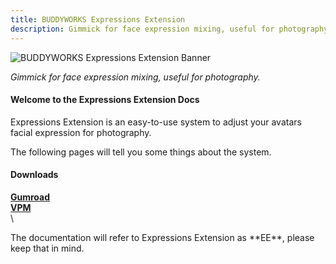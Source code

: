 ```yaml
---
title: BUDDYWORKS Expressions Extension
description: Gimmick for face expression mixing, useful for photography.
---
```


![BUDDYWORKS Expressions Extension Banner](./img/banner.png)  

*Gimmick for face expression mixing, useful for photography.*

#### Welcome to the Expressions Extension Docs
Expressions Extension is an easy-to-use system to adjust your avatars facial expression for photography.

The following pages will tell you some things about the system.

#### Downloads
<a href="https://buddyworks.gumroad.com/"><b>Gumroad</b></a>  
<a href="https://repo.buddyworks.wtf/"><b>VPM</b></a>  
\
<Aside>The documentation will refer to Expressions Extension as **EE**, please keep that in mind.</Aside>